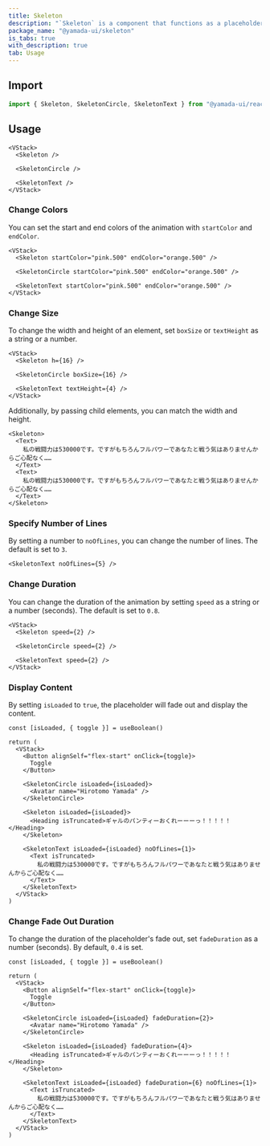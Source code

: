 ```yaml
---
title: Skeleton
description: "`Skeleton` is a component that functions as a placeholder until content is loaded."
package_name: "@yamada-ui/skeleton"
is_tabs: true
with_description: true
tab: Usage
---
```


## Import

```ts
import { Skeleton, SkeletonCircle, SkeletonText } from "@yamada-ui/react"
```

## Usage

```tsx
<VStack>
  <Skeleton />

  <SkeletonCircle />

  <SkeletonText />
</VStack>
```

### Change Colors

You can set the start and end colors of the animation with `startColor` and `endColor`.

```tsx
<VStack>
  <Skeleton startColor="pink.500" endColor="orange.500" />

  <SkeletonCircle startColor="pink.500" endColor="orange.500" />

  <SkeletonText startColor="pink.500" endColor="orange.500" />
</VStack>
```

### Change Size

To change the width and height of an element, set `boxSize` or `textHeight` as a string or a number.

```tsx
<VStack>
  <Skeleton h={16} />

  <SkeletonCircle boxSize={16} />

  <SkeletonText textHeight={4} />
</VStack>
```

Additionally, by passing child elements, you can match the width and height.

```tsx
<Skeleton>
  <Text>
    私の戦闘力は530000です。ですがもちろんフルパワーであなたと戦う気はありませんからご心配なく……
  </Text>
  <Text>
    私の戦闘力は530000です。ですがもちろんフルパワーであなたと戦う気はありませんからご心配なく……
  </Text>
</Skeleton>
```

### Specify Number of Lines

By setting a number to `noOfLines`, you can change the number of lines. The default is set to `3`.

```tsx
<SkeletonText noOfLines={5} />
```

### Change Duration

You can change the duration of the animation by setting `speed` as a string or a number (seconds). The default is set to `0.8`.

```tsx
<VStack>
  <Skeleton speed={2} />

  <SkeletonCircle speed={2} />

  <SkeletonText speed={2} />
</VStack>
```

### Display Content

By setting `isLoaded` to `true`, the placeholder will fade out and display the content.

```tsx functional=true
const [isLoaded, { toggle }] = useBoolean()

return (
  <VStack>
    <Button alignSelf="flex-start" onClick={toggle}>
      Toggle
    </Button>

    <SkeletonCircle isLoaded={isLoaded}>
      <Avatar name="Hirotomo Yamada" />
    </SkeletonCircle>

    <Skeleton isLoaded={isLoaded}>
      <Heading isTruncated>ギャルのパンティーおくれーーーっ！！！！！</Heading>
    </Skeleton>

    <SkeletonText isLoaded={isLoaded} noOfLines={1}>
      <Text isTruncated>
        私の戦闘力は530000です。ですがもちろんフルパワーであなたと戦う気はありませんからご心配なく……
      </Text>
    </SkeletonText>
  </VStack>
)
```

### Change Fade Out Duration

To change the duration of the placeholder's fade out, set `fadeDuration` as a number (seconds). By default, `0.4` is set.

```tsx functional=true
const [isLoaded, { toggle }] = useBoolean()

return (
  <VStack>
    <Button alignSelf="flex-start" onClick={toggle}>
      Toggle
    </Button>

    <SkeletonCircle isLoaded={isLoaded} fadeDuration={2}>
      <Avatar name="Hirotomo Yamada" />
    </SkeletonCircle>

    <Skeleton isLoaded={isLoaded} fadeDuration={4}>
      <Heading isTruncated>ギャルのパンティーおくれーーーっ！！！！！</Heading>
    </Skeleton>

    <SkeletonText isLoaded={isLoaded} fadeDuration={6} noOfLines={1}>
      <Text isTruncated>
        私の戦闘力は530000です。ですがもちろんフルパワーであなたと戦う気はありませんからご心配なく……
      </Text>
    </SkeletonText>
  </VStack>
)
```

